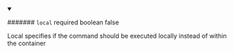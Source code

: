 
<details className="config-field" data-expandable="false" open>
<summary>

####### `local` <span class="config-field-required" data-required="false">required</span> <span class="config-field-type">boolean</span> <span class="config-field-default">false</span> <span class="config-field-enum"></span>

Local specifies if the command should be executed locally instead of within the
container

</summary>



</details>
